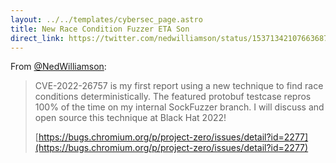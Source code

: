 ---
layout: ../../templates/cybersec_page.astro
title: New Race Condition Fuzzer ETA Son
direct_link: https://twitter.com/nedwilliamson/status/1537134210766368768
---

From [@NedWilliamson](https://twitter.com/nedwilliamson):

> CVE-2022-26757 is my first report using a new technique to find race conditions deterministically. The featured protobuf testcase repros 100% of the time on my internal SockFuzzer branch. I will discuss and open source this technique at Black Hat 2022!
> 
> [https://bugs.chromium.org/p/project-zero/issues/detail?id=2277](https://bugs.chromium.org/p/project-zero/issues/detail?id=2277)